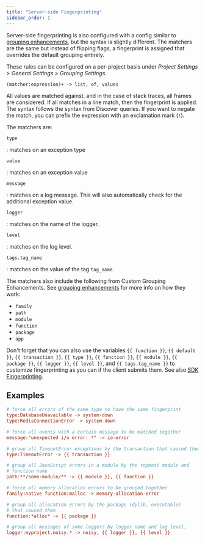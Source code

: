 ```yaml
---
title: "Server-side Fingerprinting"
sidebar_order: 1
---
```


Server-side fingerprinting is also configured with a config similar to
[grouping enhancements](/data-management/event-grouping/grouping-enhancements/),
but the syntax is slightly different. The matchers are the same
but instead of flipping flags, a fingerprint is assigned that overrides the
default grouping entirely.

These rules can be configured on a per-project basis under _Project Settings > General Settings > Grouping Settings_.

```
(matcher:expression)+ -> list, of, values
```

All values are matched against, and in the case of stack traces, all frames are considered.
If all matches in a line match, then the fingerprint is applied. The syntax follows
the syntax from Discover queries. If you want to negate the match, you can prefix
the expression with an exclamation mark (`!`).

The matchers are:

`type`

: matches on an exception type

`value`

: matches on an exception value

`message`

: matches on a log message. This will also automatically check for the additional exception value.

`logger`

: matches on the name of the logger.

`level`

: matches on the log level.

`tags.tag_name`

: matches on the value of the tag `tag_name`.

The matchers also include the following from Custom Grouping Enhancements. See [grouping enhancements](/data-management/event-grouping/grouping-enhancements/#rules) for more info on how they work:

- `family`
- `path`
- `module`
- `function`
- `package`
- `app`

Don't forget that you can also use the variables `{{ function }}`, `{{ default }}`, `{{ transaction }}`, `{{ type }}`, `{{ function }}`, `{{ module }}`, `{{ package }}`, `{{ logger }}`, `{{ level }}`, and
`{{ tags.tag_name }}` to customize fingerprinting as you can if the client
submits them. See also [SDK Fingerprinting](../sdk-fingerprinting/).

## Examples

```ini {tabTitle:Fingerprinting Config}
# force all errors of the same type to have the same fingerprint
type:DatabaseUnavailable -> system-down
type:RedisConnectionError -> system-down

# force all events with a certain message to be matched together
message:"unexpected i/o error: *" -> io-error

# group all TimeoutError exceptions by the transaction that caused them
type:TimeoutError -> {{ transaction }}

# group all JavaScript errors in a module by the topmost module and
# function name
path:**/some-module/** -> {{ module }}, {{ function }}

# force all memory allocation errors to be grouped together
family:native function:malloc -> memory-allocation-error

# group all allocation errors by the package (dylib, executable)
# that caused them
function:*alloc* -> {{ package }}

# group all messages of some loggers by logger name and log level.
logger:myproject.noisy.* -> noisy, {{ logger }}, {{ level }}
```
